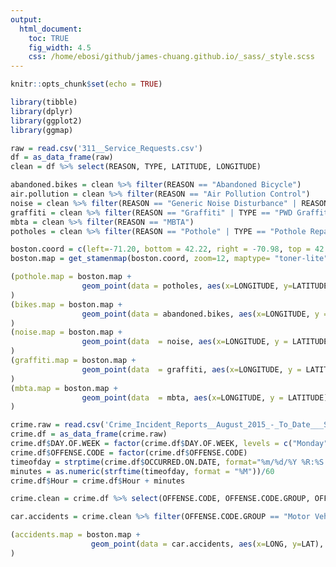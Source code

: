 ```yaml
---
output:
  html_document:
    toc: TRUE
    fig_width: 4.5
    css: /home/ebosi/github/james-chuang.github.io/_sass/_style.scss
---
```


```r
knitr::opts_chunk$set(echo = TRUE)
```

```r
library(tibble)
library(dplyr)
library(ggplot2)
library(ggmap)

raw = read.csv('311__Service_Requests.csv')
df = as_data_frame(raw)
clean = df %>% select(REASON, TYPE, LATITUDE, LONGITUDE)

abandoned.bikes = clean %>% filter(REASON == "Abandoned Bicycle")
air.pollution = clean %>% filter(REASON == "Air Pollution Control")
noise = clean %>% filter(REASON == "Generic Noise Disturbance" | REASON == "Noise Disturbance")
graffiti = clean %>% filter(REASON == "Graffiti" | TYPE == "PWD Graffiti")
mbta = clean %>% filter(REASON == "MBTA")
potholes = clean %>% filter(REASON == "Pothole" | TYPE == "Pothole Repair (Internal)")
```

```r
boston.coord = c(left=-71.20, bottom = 42.22, right = -70.98, top = 42.40)
boston.map = get_stamenmap(boston.coord, zoom=12, maptype= "toner-lite") %>% ggmap()

(pothole.map = boston.map +
                geom_point(data = potholes, aes(x=LONGITUDE, y=LATITUDE), alpha = 0.4)
)
(bikes.map = boston.map +
                geom_point(data = abandoned.bikes, aes(x=LONGITUDE, y = LATITUDE))
)
(noise.map = boston.map +
                geom_point(data  = noise, aes(x=LONGITUDE, y = LATITUDE))
)
(graffiti.map = boston.map +
                geom_point(data  = graffiti, aes(x=LONGITUDE, y = LATITUDE), alpha = 0.1)
)
(mbta.map = boston.map +
                geom_point(data  = mbta, aes(x=LONGITUDE, y = LATITUDE))
)
```

```r
crime.raw = read.csv('Crime_Incident_Reports__August_2015_-_To_Date___Source__New_System_.csv')
crime.df = as_data_frame(crime.raw)
crime.df$DAY.OF.WEEK = factor(crime.df$DAY.OF.WEEK, levels = c("Monday","Tuesday","Wednesday","Thursday","Friday","Saturday","Sunday"), ordered = TRUE)
crime.df$OFFENSE.CODE = factor(crime.df$OFFENSE.CODE)
timeofday = strptime(crime.df$OCCURRED.ON.DATE, format="%m/%d/%Y %R:%S %p")
minutes = as.numeric(strftime(timeofday, format = "%M"))/60
crime.df$Hour = crime.df$Hour + minutes

crime.clean = crime.df %>% select(OFFENSE.CODE, OFFENSE.CODE.GROUP, OFFENSE.DESCRIPTION, OCCURRED.ON.DATE, Hour, DAY.OF.WEEK, LAT, LONG)

car.accidents = crime.clean %>% filter(OFFENSE.CODE.GROUP == "Motor Vehicle Accident Response")

(accidents.map = boston.map +
                  geom_point(data = car.accidents, aes(x=LONG, y=LAT), alpha = 0.1)
)
```